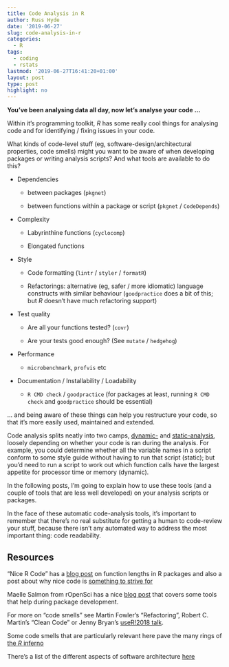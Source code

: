 ```yaml
---
title: Code Analysis in R
author: Russ Hyde
date: '2019-06-27'
slug: code-analysis-in-r
categories:
  - R
tags:
  - coding
  - rstats
lastmod: '2019-06-27T16:41:20+01:00'
layout: post
type: post
highlight: no
---
```


**You've been analysing data all day, now let's analyse your code ...**

Within it's programming toolkit, _R_ has some really cool things for analysing
code and for identifying / fixing issues in your code.

What kinds of code-level stuff (eg, software-design/architectural properties,
code smells) might you want to be aware of when developing packages or writing
analysis scripts? And what tools are available to do this?

- Dependencies

    - between packages (`pkgnet`)

    - between functions within a package or script (`pkgnet` / `CodeDepends`)

- Complexity

    - Labyrinthine functions (`cyclocomp`)

    - Elongated functions

- Style

    - Code formatting (`lintr` / `styler` / `formatR`)

    - Refactorings: alternative (eg, safer / more idiomatic) language
    constructs with similar behaviour (`goodpractice` does a bit of this; but
    _R_ doesn't have much refactoring support)

- Test quality

    - Are all your functions tested? (`covr`)

    - Are your tests good enough? (See `mutate` / `hedgehog`)

- Performance

    - `microbenchmark`, `profvis` etc

- Documentation / Installability / Loadability

    - `R CMD check` / `goodpractice` (for packages at least, running
    `R CMD check` and `goodpractice` should be essential)

... and being aware of these things can help you restructure your code, so that
it's more easily used, maintained and extended.

Code analysis splits neatly into two camps,
[dynamic-](https://en.wikipedia.org/wiki/Dynamic_program_analysis) and
[static-analysis](https://en.wikipedia.org/wiki/Static_program_analysis),
loosely depending on whether your code is ran during the analysis. For example,
you could determine whether all the variable names in a script conform to some
style guide without having to run that script (static); but you'd need to run
a script to work out which function calls have the largest appetite for
processor time or memory (dynamic).

In the following posts, I'm going to explain how to use these tools (and a
couple of tools that are less well developed) on your analysis scripts or
packages.

In the face of these automatic code-analysis tools, it's important to remember
that there's no real substitute for getting a human to code-review your stuff,
because there isn't any automated way to address the most important thing: code
readability.

<!--
  For each of the tools, describe
  - The package & author
  - Any existing blog posts or vignettes that describe how to use it
  - The architectural property or code smell that the package can help you
  quantify or address and why addressing _that_ matters
  - A brief example of how to use it, either:
    - against a script
    - against a package
    - against a set of packages
  - Does the tool
    - directly modify your source code?
    - run your source code?
    - require tests to be in place before running?
  
-->

<!--

## Notes

Here, I'm more interested in code correctness, design and style than speed or
RAM usage.

Prospective packages:

- `mutate` from rOpenSci

- `dupree` from me

Things that can be done in other languages that aren't (yet? / to my knowledge)
available or possible in R:

- type-checking

- unused code detection

- refactoring recommendations (? this is done by goodpractice)

- security problems

But 
--> 

## Resources

"Nice R Code" has a
[blog post](https://nicercode.github.io/blog/2013-05-07-how-long-is-a-function/)
on function lengths in R packages and also a post about why nice code is
[something to strive for](https://nicercode.github.io/blog/2013-04-05-why-nice-code/)

Maelle Salmon from rOpenSci has a nice
[blog post](https://masalmon.eu/2017/12/11/goodrpackages/) that covers some
tools that help during package development.

For more on "code smells" see Martin Fowler's "Refactoring", Robert C. Martin's
"Clean Code" or Jenny Bryan's
[useR!2018 talk](https://github.com/jennybc/code-smells-and-feels#readme).

Some code smells that are particularly relevant here pave the many rings of 
[the _R_ inferno](https://www.burns-stat.com/pages/Tutor/R_inferno.pdf)

There's a list of the different aspects of software architecture
[here](https://medium.com/@nvashanin/quality-attributes-in-software-architecture-3844ea482732)

<!--

## Code smells

[As named in _Refactoring_] if relevant to data analysis or _R_ packages

- Naming

    - Mysterious name

- Comments

- Code structure

    - Duplicated code

    - Repeated switches

    - Loops

    - Temporary field

- Functions

    - Long function

    - Long parameter list

    - Speculative generality

- Data and variables

    - Global data

    - Mutable data

    - Data clumps

    - Primitive obsession

    - Data class

- Coupling / cohesion and other dependencies

    - Feature envy

    - Message chains

    - Middle man

- Revealed during modification / generalisation

    - Divergent change

    - Shotgun surgery

???
- Lazy element

- Insider trading

- Large class

- Alternative classes with different interfaces

- Refused bequest
-->
